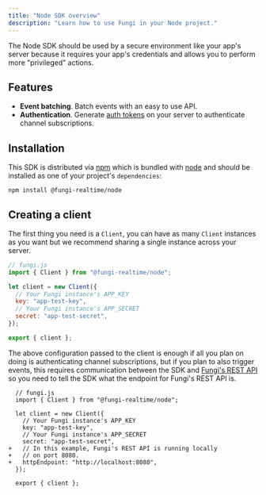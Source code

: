 ```yaml
---
title: "Node SDK overview"
description: "Learn how to use Fungi in your Node project."
---
```



The Node SDK should be used by a secure environment like your app's server because it requires your app's credentials and allows you to perform more "privileged" actions.

## Features

- **Event batching**. Batch events with an easy to use API.
- **Authentication**. Generate [auth tokens](/docs/02-core-concepts/01-authentication#the-auth-token) on your server to authenticate channel subscriptions.

## Installation

This SDK is distributed via [npm](https://npmjs.com/) which is bundled with [node](https://nodejs.org/) and should be installed as one of your project's `dependencies`:

```
npm install @fungi-realtime/node
```

## Creating a client

The first thing you need is a `Client`, you can have as many `Client` instances as you want but we recommend sharing a single instance across your server.

```js
// fungi.js
import { Client } from "@fungi-realtime/node";

let client = new Client({
  // Your Fungi instance's APP_KEY
  key: "app-test-key",
  // Your Fungi instance's APP_SECRET
  secret: "app-test-secret",
});

export { client };
```

The above configuration passed to the client is enough if all you plan on doing is authenticating channel subscriptions, but if you plan to also trigger events, this requires communication between the SDK and [Fungi's REST API](/docs/01-getting-started/02-installation#overview) so you need to tell the SDK what the endpoint for Fungi's REST API is.

```diff-js
  // fungi.js
  import { Client } from "@fungi-realtime/node";

  let client = new Client({
    // Your Fungi instance's APP_KEY
    key: "app-test-key",
    // Your Fungi instance's APP_SECRET
    secret: "app-test-secret",
+   // In this example, Fungi's REST API is running locally
+   // on port 8080.
+   httpEndpoint: "http://localhost:8080",
  });

  export { client };
```

<Warning />
